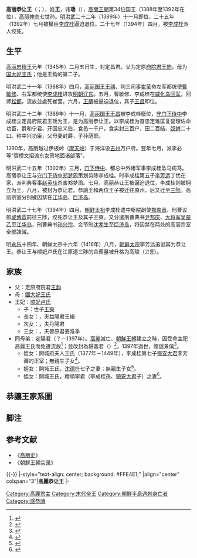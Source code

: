 {{朝鲜半島君王
| 名稱=高丽恭让王
| 高麗代數=34
| 前任=[[高丽昌王|王昌]]
| 繼任=
| 畫像=
| 說明=
| 在位=1389年—1392年
| 年號=
| 姓名=王瑶
| 封號=恭让君
| 字=
| 號=
| 別名=
| 出生年=1345年
| 立世子=
| 逝世年=1394年
| 廟號=
| 諡號=恭让王
| 陵墓=
| 父親=定原府院君[[王鈞_(高麗)|王鈞]]
| 母親=[[国大妃王氏|国大妃王氏]]
| 嫡母=
| 皇后=
| 王后=
| 王妃=[[顺妃卢氏|顺妃卢氏]]
| 妃=
| 嬪=
| 宮主=
| 翁主=
| 貴人=
| 昭儀=
| 昭容=
| 昭媛=
| 淑儀=
| 淑容=
| 淑媛=
| 尚宮=
| 尚寢=
| 內人=
| 宮人=
| 位號不明=
| 嫡子=世子王奭
| 庶子=
| 嫡女=
| 庶女=
| 注釋=
|}}
'''高丽恭让王'''（{{kor|k=고려 공양왕|rm=Goryeo Gong'yang'wang|hanja=高麗 恭讓王}}；{{bd|1345年||1394年||catIdx=W王}}），姓'''王'''，讳'''瑶'''（{{kor|k=왕요|rm=Wang Yo|hanja=王瑤}}），[[高丽王朝|高丽王朝]]第34位国王（1388年至1392年在位），[[高丽神宗|高丽神宗]]七世孙。[[明朝|明]][[洪武|洪武]]二十二年（1389年）十一月即位，二十五年（1392年）七月被權臣[[李成桂|李成桂]]逼迫退位。二十七年（1394年）四月，被[[李成桂|李成桂]]派人绞死。

== 生平 ==
[[高丽忠穆王|高丽忠穆王]]元年（1345年）二月五日生，封定昌君。父为定原[[府院君|府院君]][[王鈞_(高麗)|王鈞]]，母为[[国大妃王氏|国大妃王氏]]；他是王鈞的第二子。

明洪武二十一年（1388年）四月，[[高麗禑王|高丽国王王禑]]、判三司事[[崔莹|崔莹]]命左军都统使[[曹敏修|曹敏修]]、右军都统使[[李成桂|李成桂]]进攻[[明朝|明朝]][[辽东|辽东]]。五月，曹敏修、李成桂在[[威化岛回军|威化岛回军]]，回师[[松都|松都]]，流放並處死崔莹。六月，[[王禑|王禑]]被逼迫退位，其子[[高丽昌王|王昌]]即位。

明洪武二十二年（1389年）十一月，[[高麗昌王|高丽国王王昌]]被李成桂廢位，[[守门下侍中|守门下侍中]]李成桂立定昌府院君王瑶为王，是为高丽恭让王。以李成桂为奋忠定难匡复燮理佐命功臣，爵和宁君、开国忠义伯，食邑一千户，食实封三百户，田二百结、[[奴婢|奴婢]]二十口。称中兴功臣，父母妻封爵，子孙荫职。 

1390年，高丽越过伊板岭（[[摩天岭|摩天岭]]）于海洋设[[吉州郡|吉州]]万户府。翌年七月，派李必等“赍榜文招谕东女真地面诸部落”。

明洪武二十五年（1392年）三月，[[门下侍中|门下侍中]]、都总中外诸军事李成桂坠马病笃。高丽恭让王与[[守门下侍中|守门下侍中]][[郑梦周|郑梦周]]策划剪除李成桂。时李成桂第五子[[朝鲜太宗|李芳远]]丁忧在家，派判典客事[[赵英珪|赵英珪]]杀害郑梦周。七月，高丽恭让王被逼迫退位，李成桂则被拥立为王。八月，被封为恭让君。恭讓王和两位王子被迁往原州，后又迁至[[三陟市|三陟]]。高丽宗室分别被囚禁在[[江华岛|江华岛]]、[[巨济岛|巨济岛]]。

明洪武二十七年（1394年）四月，[[朝鲜太祖|朝鲜太祖]]李成桂遣中枢院副使[[郑南晋|郑南晋]]、刑曹议郎[[咸傅霖|咸傅霖]]前往三陟，绞死恭让王及其子王奭。又分遣刑曹典书[[尹邦庆|尹邦庆]]、[[大将军|大将军]][[吴蒙乙|吴蒙乙]]至[[江华岛|江华岛]]，刑曹典书[[孙兴宗|孙兴宗]]、佥节制[[沈孝生|沈孝生]]至[[巨济岛|巨济岛]]，将囚禁在两处的高丽宗室全部誅滅。

明[[永乐_(明朝)|永乐]]十四年、朝鲜太宗十六年（1416年）八月，[[朝鲜太宗|朝鲜太宗]]李芳远追谥其为恭让王。恭让王与顺妃卢氏在江原道三陟的合葬墓被升格为高陵（고릉）。

==家族==
*父：定原府院君[[王鈞_(高麗)|王鈞]]
*母：[[國大妃王氏|國大妃王氏]]
*王妃：[[顺妃卢氏|顺妃卢氏]]
**子：世子[[王奭_(高麗)|王奭]]
**長女：{{link-ko|肅寧宮主|숙녕궁주}}，夫益陽君王緝
**次女：{{link-ko|貞信宮主|정신궁주}}，夫丹陽君{{link-ko|禹成範|우성범}}
**三女：{{link-ko|敬和宮主|경화궁주}}，夫晉原君姜淮季
*同母弟：定陽君{{link-ko|歸義君|왕우 (고려 왕족)|王瑀}}（？－1397年）。[[高麗|高麗]]滅亡、[[朝鮮王朝|朝鮮王朝]]建立之時，因受命主祀高麗王氏而免遭流放<ref>{{cite web |title=《太祖實錄》第1卷，太祖元年(1392年)7月20日第2條紀錄 |url=http://sillok.history.go.kr/id/waa_10107020_002 |website=[[朝鮮王朝實錄|朝鮮王朝實錄]]}}</ref>；並改封為歸義君（{{lang-ko|귀의군}}）<ref>{{cite web |title=《太祖實錄》第1卷，太祖元年(1392年)7月28日第3條紀錄 |url=http://sillok.history.go.kr/id/waa_10107028_003 |website=朝鮮王朝實錄}}</ref>。1397年過世，贈諡景僖<ref>{{cite web |title=《太祖實錄》第11卷，太祖6年(1397年)2月24日第1條紀錄 |url=http://sillok.history.go.kr/id/waa_10602024_001 |website=朝鮮王朝實錄}}</ref>。
**姪女：開城府夫人王氏（1377年－1449年），李成桂第七子[[撫安大君|撫安大君]]李芳蕃的正室；無親生子女<ref>{{cite web |title=무안대군파 권1(撫安大君派 卷之一) |url=http://visualjoseon.aks.ac.kr/viewer/view?itemId=jb&gubun=person&dataId=K21148B_001_000100 |website=장서각기록유산DB}}</ref>。
**姪女：開城王氏，[[沈德符_(朝鮮)|沈德符]]七子{{link-ko|沈泟|심정 (1418년)}}之妻；無親生子女<ref>{{cite web |title=《靑松沈氏大同世譜》（2000年庚辰譜）一卷 |url=http://genealogy.inje.ac.kr/reader_responsive/index.php?u=C02D9D2E-7C55-8AAD-E6ED-E5F46F7CAC4F&display=both#page/6 |website=인제대학교 족보도서관（仁濟大學族譜圖書館）}}</ref>。
**姪女：開城王氏，贈順寧君{{link-ko|李德根|이덕근 (왕족)}}（李成桂孫、[[鎮安大君|鎮安大君]]子）之妻<ref>{{cite web |title=진안대군파 권1(鎭安大君派 卷之一) |url=http://visualjoseon.aks.ac.kr/viewer/view?itemId=jb&gubun=person&dataId=K21124A_001_003300 |website=장서각기록유산DB}}</ref>。

== 恭讓王家系圖 ==
{{familytree/start}}
{{familytree|boxstyle=background-color: rgb(255, 255, 102)|svt|v|nnt|-|ttt|-|ttth|-|ttf|-|ttfv|-|tts|-|ttsv|-|thto|-|thtt|-|thth|svt=[[高麗仁宗|仁宗 王楷]]<sup>17</sup><br/><small>（順德王后李氏）</small>|nnt=[[高麗明宗|明宗 王晧]]<sup>19</sup><br/><small>（恭睿太后任氏）</small>|ttt=[[高麗康宗|康宗 王祦]]<sup>22</sup><br/><small>（光靖太后金氏）</small>|ttth=[[高麗高宗|高宗 王皞]]<sup>23</sup><br/><small>（元德太后柳氏）</small>|ttf=[[高麗元宗|元宗 王禃]]<sup>24</sup><br/><small>（安惠太后柳氏）</small>|ttfv=[[高麗忠烈王|忠烈王 王昛]]<sup>25</sup><br/><small>（順敬太后金氏）</small> |tts=[[高麗忠宣王|忠宣王 王璋]]<sup>26</sup><br/><small>（<span style="color:green">忽都魯揭迷述矢）</small>|ttsv=[[高麗忠肅王|忠肅王 王燾]]<sup>27</sup><br/><small>（懿妃 <span style="color: rgb(0, 153, 0)">也速真</span>）</small>|thto=[[高麗恭愍王|恭愍王 王顓]]<sup>31</sup><br/><small>（明德太后）</small>|thtt=[[高麗禑王|王禑]]<sup>32</sup><br/><small>（般若<ref name="王禑">因禑王並非王統的王位繼承人，所以，禑王的王妃沒有被追封。因此變成庶民。</ref>）</small>|thth=[[高麗昌王|王昌]]<sup>33</sup><br/><small>（謹妃）</small><ref name="王昌">因昌王並非王統的王位繼承人，所以，昌王的王妃沒有被追封。因此變成庶民。</ref>}}
{{familytree|boxstyle=background-color: rgb(255, 255, 102)| | | |`|twt|v|tto|twt=[[高麗神宗|神宗王晫]]<sup>20</sup><br/><small>（恭睿太后任氏）</small>|tto=[[高麗熙宗|熙宗 王韺]] <sup>21</sup><br/><small>（靖和太后金氏）</small><ref>宣靖太后金氏</ref>}}
{{familytree|boxstyle=border-style:dashed;border-width:1px;border-color:#3366FF| | | | | | | |`|kyk|v|ssk|kyk=襄陽公恕<ref name="高麗史91卷-列傳4">[[宗室|宗室]]2
襄陽公恕 神宗二子. 宣靖太后金氏生熙宗襄陽公恕. 襄陽公恕神宗三年封德陽侯後封襄陽公. </ref><br/><small>（靖和太后金氏）</small>|ssk=守司空 瑋<ref name="高麗史91卷-列傳4-2">恕子瑋㻂絪僖. 瑋守司空高宗三年卒</ref>}}
{{familytree|boxstyle=border-style:dashed;border-width:1px;border-color:#3366FF| | | | | | | | | | | |)|ssk|-|elli|ssk=守司空 <span lang="zh-cn">㻂</span><br/>|elli=3人省略}}
{{familytree|boxstyle=border-style:dashed;border-width:1px;border-color:#3366FF| | | | | | | | | | | |)|ssk|v|ssk2|ssk=守司空 <span lang="ko">絪</span>|ssk2=守司空 禎}}
{{familytree|boxstyle=border-style:dashed;border-width:1px;border-color:#3366FF| | | | | | | | | | | |`|ssk|)|ssk2|v|eyk|v|jkk|v|tgf|v|thtf|-|sss|ssk=守司空 <span lang="ko">僖</span>|ssk2=守司空 瑛|eyk=益陽公 玢|jkk= 淳化侯瑈|tgf=定原府院君鈞|thtf=[[高麗恭讓王|恭讓王 王瑤]]<sup>34</sup><br>1345-'''1389-1392'''-1394|sss=世子 <span lang="ko">奭</span>
|boxstyle_thtf=background-color: rgb(255, 255, 102);border-style:solid;border-color: rgb(0, 0, 0);border-width:2px}}
{{familytree|boxstyle=border-style:dashed;border-width:1px;border-color:#3366FF| | | | | | | | | | | | | | | |`|ssk2|`|zkk|`|elli|`|elli2|`|elli3|ssk2=守司空 <span lang="ko">謜</span>|zkk= 瑞興君 琠<ref name="襄陽公恕-3"><span lang="ko">高麗史91卷 列傳4 襄陽公恕<br/>
 譜封福昌君諮封福原君恭讓四年六月流遠地. 琠封瑞興君忠烈朝以禿魯花在元. 王惟紹宋邦英 于王欲廢忠宣令琠繼尙寶 實怜公主以爲後琠貌美王使之衣 服數往來以觀公主. 公主素不謹行遂屬意於琠. 及惟紹等伏誅忠宣欲宥琠丞相不可使刑部幷斬於文明門外.</span> </ref>|elli=寶城君 熙<br/>以下多數省略|elli2=3人以下多數省略|elli3=定陽君 瑀<br/>另外2子省略}}

{{familytree/end}}

==脚注==
{{reflist}}
== 参考文献 ==
*《[[高丽史|高丽史]]》
*《[[朝鲜王朝实录|朝鲜王朝实录]]》

{{-}}
{{start box}}
|-style="text-align: center; background: #FFE4E1;"
|align="center" colspan="3"|'''高麗恭让王'''
{{s-before|[[高麗昌王|高麗昌王]]}}
{{s-title|[[朝鮮半島君主列表#高麗|高麗王朝國王]]|1388年—1392年}}
{{s-none|无|被朝鲜王朝取代}}
|-
{{s-before|[[高麗昌王|高麗昌王]]}}
{{s-title|[[朝鮮半島君主列表#高麗|朝鲜半岛君主]]|1388年—1392年}}
{{s-after|[[朝鲜太祖|朝鲜太祖]]}}
{{end box}}

{{高丽王朝君主}}

{{Authority control}}
{{DEFAULTSORT:}}
[[Category:高麗君主|Category:高麗君主]]
[[Category:末代帝王|Category:末代帝王]]
[[Category:朝鮮半島遇刺身亡者|Category:朝鮮半島遇刺身亡者]]
[[Category:諡恭讓|Category:諡恭讓]]